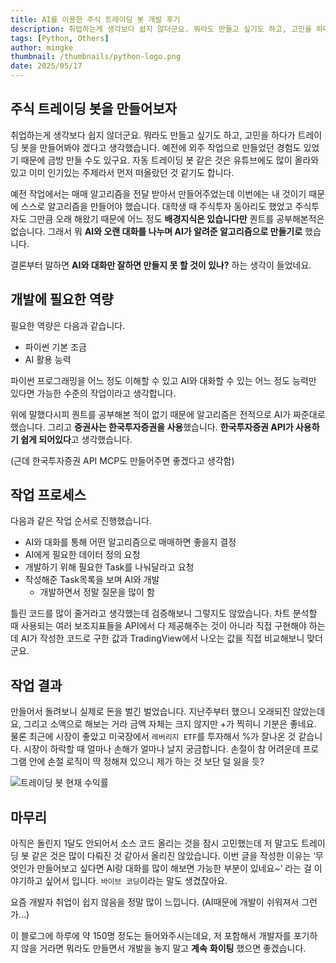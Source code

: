 ```yaml
---
title: AI를 이용한 주식 트레이딩 봇 개발 후기
description: 취업하는게 생각보다 쉽지 않더군요. 뭐라도 만들고 싶기도 하고, 고민을 하다가 트레이딩 봇을 만들어봐야 겠다고 생각했습니다. 예전에 외주 작업으로 만들었던 경험도 있었기 때문에 금방 만들 수도 있구요. 자동 트레이딩 봇 같은 것은 유튜브에도 많이 올라와있고 이미 인기있는 주제라서 먼저 떠올랐던 것 같기도 합니다.
tags: [Python, Others]
author: mingke
thumbnail: /thumbnails/python-logo.png
date: 2025/05/17
---
```


## 주식 트레이딩 봇을 만들어보자

취업하는게 생각보다 쉽지 않더군요. 뭐라도 만들고 싶기도 하고, 고민을 하다가 트레이딩 봇을 만들어봐야 겠다고 생각했습니다. 예전에 외주 작업으로 만들었던 경험도 있었기 때문에 금방 만들 수도 있구요. 자동 트레이딩 봇 같은 것은 유튜브에도 많이 올라와있고 이미 인기있는 주제라서 먼저 떠올랐던 것 같기도 합니다.

예전 작업에서는 매매 알고리즘을 전달 받아서 만들어주었는데 이번에는 내 것이기 때문에 스스로 알고리즘을 만들어야 했습니다. 대학생 때 주식투자 동아리도 했었고 주식투자도 그만큼 오래 해왔기 때문에 어느 정도 **배경지식은 있습니다만** 퀀트를 공부해본적은 없습니다. 그래서 뭐 **AI와 오랜 대화를 나누며 AI가 알려준 알고리즘으로 만들기로** 했습니다.

결론부터 말하면 **AI와 대화만 잘하면 만들지 못 할 것이 있나?** 하는 생각이 들었네요.

## 개발에 필요한 역량

필요한 역량은 다음과 같습니다.

- 파이썬 기본 조금
- AI 활용 능력

파이썬 프로그래밍을 어느 정도 이해할 수 있고 AI와 대화할 수 있는 어느 정도 능력만 있다면 가능한 수준의 작업이라고 생각합니다.

위에 말했다시피 퀀트를 공부해본 적이 없기 때문에 알고리즘은 전적으로 AI가 짜준대로 했습니다. 그리고 **증권사는 한국투자증권을 사용**했습니다. **한국투자증권 API가 사용하기 쉽게 되어있다**고 생각했습니다.

(근데 한국투자증권 API MCP도 만들어주면 좋겠다고 생각함)

## 작업 프로세스

다음과 같은 작업 순서로 진행했습니다.

- AI와 대화를 통해 어떤 알고리즘으로 매매하면 좋을지 결정
- AI에게 필요한 데이터 정의 요청
- 개발하기 위해 필요한 Task를 나눠달라고 요청
- 작성해준 Task목록을 보며 AI와 개발
  - 개발하면서 정말 질문을 많이 함

틀린 코드를 많이 줄거라고 생각했는데 검증해보니 그렇지도 않았습니다. 차트 분석할 때 사용되는 여러 보조지표들을 API에서 다 제공해주는 것이 아니라 직접 구현해야 하는데 AI가 작성한 코드로 구한 값과 TradingView에서 나오는 값을 직접 비교해보니 맞더군요.

<Ads />

## 작업 결과

만들어서 돌려보니 실제로 돈을 벌긴 벌었습니다. 지난주부터 했으니 오래되진 않았는데요, 그리고 소액으로 해보는 거라 금액 자체는 크지 않지만 +가 찍히니 기분은 좋네요. 물론 최근에 시장이 좋았고 미국장에서 `레버리지 ETF`를 투자해서 %가 잘나온 것 같습니다. 시장이 하락할 때 얼마나 손해가 얼마나 날지 궁금합니다. 손절이 참 어려운데 프로그램 안에 손절 로직이 딱 정해져 있으니 제가 하는 것 보단 덜 잃을 듯?

<Image
  src="/python-auto-trading-bot/01.jpg"
  alt="트레이딩 봇 현재 수익률"
  fullWidth={false}
  caption="현재 수익률!"
/>

## 마무리

아직은 돌린지 1달도 안되어서 소스 코드 올리는 것을 잠시 고민했는데 저 말고도 트레이딩 봇 같은 것은 많이 다뤄진 것 같아서 올리진 않았습니다. 이번 글을 작성한 이유는 ‘무엇인가 만들어보고 싶다면 AI랑 대화를 많이 해보면 가능한 부분이 있네요~’ 라는 걸 이야기하고 싶어서 입니다. `바이브 코딩`이라는 말도 생겼잖아요.

요즘 개발자 취업이 쉽지 않음을 정말 많이 느낍니다. (AI때문에 개발이 쉬워져서 그런가…)

이 블로그에 하루에 약 150명 정도는 들어와주시는데요, 저 포함해서 개발자를 포기하지 않을 거라면 뭐라도 만들면서 개발을 놓지 말고 **계속** **화이팅** 했으면 좋겠습니다.

<Link url="https://chaechae.life/blog/mcp-study" />
